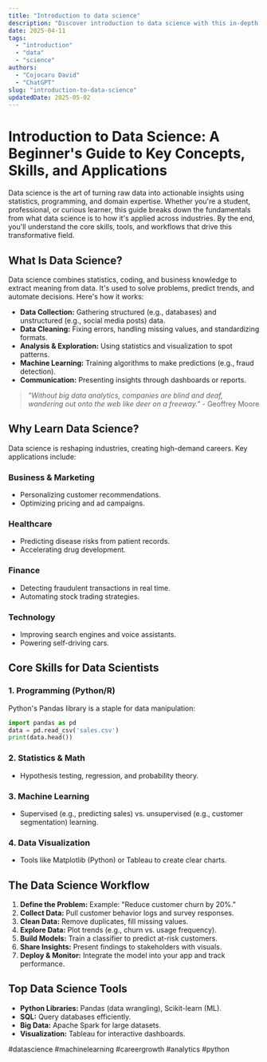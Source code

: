 ```yaml
---
title: "Introduction to data science"
description: "Discover introduction to data science with this in-depth guide, providing actionable insights and practical tips to boost your knowledge and results."
date: 2025-04-11
tags:
  - "introduction"
  - "data"
  - "science"
authors:
  - "Cojocaru David"
  - "ChatGPT"
slug: "introduction-to-data-science"
updatedDate: 2025-05-02
---
```


# Introduction to Data Science: A Beginner's Guide to Key Concepts, Skills, and Applications  

Data science is the art of turning raw data into actionable insights using statistics, programming, and domain expertise. Whether you're a student, professional, or curious learner, this guide breaks down the fundamentals from what data science is to how it's applied across industries. By the end, you'll understand the core skills, tools, and workflows that drive this transformative field.  

## What Is Data Science?  

Data science combines statistics, coding, and business knowledge to extract meaning from data. It's used to solve problems, predict trends, and automate decisions. Here's how it works:  

- **Data Collection:** Gathering structured (e.g., databases) and unstructured (e.g., social media posts) data.  
- **Data Cleaning:** Fixing errors, handling missing values, and standardizing formats.  
- **Analysis & Exploration:** Using statistics and visualization to spot patterns.  
- **Machine Learning:** Training algorithms to make predictions (e.g., fraud detection).  
- **Communication:** Presenting insights through dashboards or reports.  

> _"Without big data analytics, companies are blind and deaf, wandering out onto the web like deer on a freeway."_ - Geoffrey Moore  

## Why Learn Data Science?  

Data science is reshaping industries, creating high-demand careers. Key applications include:  

### Business & Marketing  
- Personalizing customer recommendations.  
- Optimizing pricing and ad campaigns.  

### Healthcare  
- Predicting disease risks from patient records.  
- Accelerating drug development.  

### Finance  
- Detecting fraudulent transactions in real time.  
- Automating stock trading strategies.  

### Technology  
- Improving search engines and voice assistants.  
- Powering self-driving cars.  

## Core Skills for Data Scientists  

### 1. Programming (Python/R)  
Python's Pandas library is a staple for data manipulation:  
```python
import pandas as pd
data = pd.read_csv('sales.csv')
print(data.head())
```

### 2. Statistics & Math  
- Hypothesis testing, regression, and probability theory.  

### 3. Machine Learning  
- Supervised (e.g., predicting sales) vs. unsupervised (e.g., customer segmentation) learning.  

### 4. Data Visualization  
- Tools like Matplotlib (Python) or Tableau to create clear charts.  

## The Data Science Workflow  

1. **Define the Problem:** Example: "Reduce customer churn by 20%."  
2. **Collect Data:** Pull customer behavior logs and survey responses.  
3. **Clean Data:** Remove duplicates, fill missing values.  
4. **Explore Data:** Plot trends (e.g., churn vs. usage frequency).  
5. **Build Models:** Train a classifier to predict at-risk customers.  
6. **Share Insights:** Present findings to stakeholders with visuals.  
7. **Deploy & Monitor:** Integrate the model into your app and track performance.  

## Top Data Science Tools  

- **Python Libraries:** Pandas (data wrangling), Scikit-learn (ML).  
- **SQL:** Query databases efficiently.  
- **Big Data:** Apache Spark for large datasets.  
- **Visualization:** Tableau for interactive dashboards.  

#datascience #machinelearning #careergrowth #analytics #python